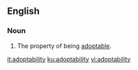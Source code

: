 ==English==

===Noun===
{{en-noun|-}}

# The property of being [[adoptable]].

[[it:adoptability]]
[[ku:adoptability]]
[[vi:adoptability]]